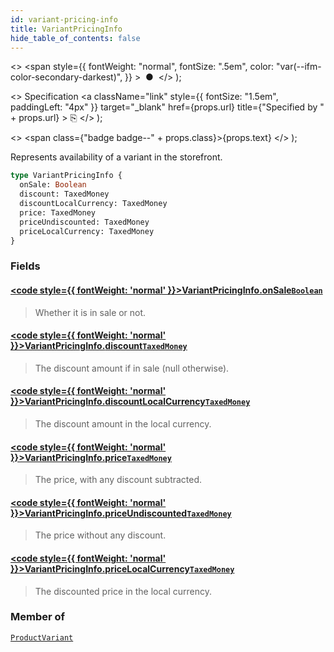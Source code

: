 ```yaml
---
id: variant-pricing-info
title: VariantPricingInfo
hide_table_of_contents: false
---
```


  <>
    <span
      style={{
        fontWeight: "normal",
        fontSize: ".5em",
        color: "var(--ifm-color-secondary-darkest)",
      }}
    >
      &nbsp;●&nbsp;
    </span>
  </>
);

  <>
    Specification
    <a
      className="link"
      style={{ fontSize: "1.5em", paddingLeft: "4px" }}
      target="\_blank"
      href={props.url}
      title={"Specified by " + props.url}
    >
      ⎘
    </a>
  </>
);

  <>
    <span class={"badge badge--" + props.class}>{props.text}</span>
  </>
);

Represents availability of a variant in the storefront.

```graphql
type VariantPricingInfo {
  onSale: Boolean
  discount: TaxedMoney
  discountLocalCurrency: TaxedMoney
  price: TaxedMoney
  priceUndiscounted: TaxedMoney
  priceLocalCurrency: TaxedMoney
}
```

### Fields

#### [<code style={{ fontWeight: 'normal' }}>VariantPricingInfo.<b>onSale</b></code>](#)<Bullet />[`Boolean`](../../../developer/api-reference/scalars/boolean) <Badge class="secondary" text="scalar"/>

> Whether it is in sale or not.

#### [<code style={{ fontWeight: 'normal' }}>VariantPricingInfo.<b>discount</b></code>](#)<Bullet />[`TaxedMoney`](../../../developer/api-reference/objects/taxed-money) <Badge class="secondary" text="object"/>

> The discount amount if in sale (null otherwise).

#### [<code style={{ fontWeight: 'normal' }}>VariantPricingInfo.<b>discountLocalCurrency</b></code>](#)<Bullet />[`TaxedMoney`](../../../developer/api-reference/objects/taxed-money) <Badge class="secondary" text="object"/>

> The discount amount in the local currency.

#### [<code style={{ fontWeight: 'normal' }}>VariantPricingInfo.<b>price</b></code>](#)<Bullet />[`TaxedMoney`](../../../developer/api-reference/objects/taxed-money) <Badge class="secondary" text="object"/>

> The price, with any discount subtracted.

#### [<code style={{ fontWeight: 'normal' }}>VariantPricingInfo.<b>priceUndiscounted</b></code>](#)<Bullet />[`TaxedMoney`](../../../developer/api-reference/objects/taxed-money) <Badge class="secondary" text="object"/>

> The price without any discount.

#### [<code style={{ fontWeight: 'normal' }}>VariantPricingInfo.<b>priceLocalCurrency</b></code>](#)<Bullet />[`TaxedMoney`](../../../developer/api-reference/objects/taxed-money) <Badge class="secondary" text="object"/>

> The discounted price in the local currency.

### Member of

[`ProductVariant`](../../../developer/api-reference/objects/product-variant) <Badge class="secondary" text="object"/>
